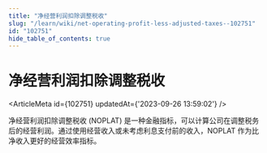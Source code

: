 ```yaml
---
title: "净经营利润扣除调整税收"
slug: "/learn/wiki/net-operating-profit-less-adjusted-taxes--102751"
id: "102751"
hide_table_of_contents: true
---
```



# 净经营利润扣除调整税收

<ArticleMeta id={102751} updatedAt={'2023-09-26 13:59:02'} />
<div className='border-solid border-b border-t-0 my-4 border-[var(--ifm-color-gray-300)]' />

净经营利润扣除调整税收 (NOPLAT) 是一种金融指标，可以计算公司在调整税务后的经营利润。通过使用经营收入或未考虑利息支付前的收入，NOPLAT 作为比净收入更好的经营效率指标。
